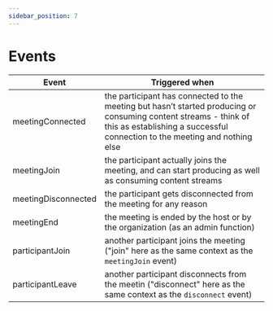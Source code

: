 ```yaml
---
sidebar_position: 7
---
```


# Events

| Event               | Triggered when                                                                                                                                                                                 |
| ------------------- | ---------------------------------------------------------------------------------------------------------------------------------------------------------------------------------------------- |
| meetingConnected    | the participant has connected to the meeting but hasn’t started producing or consuming content streams - think of this as establishing a successful connection to the meeting and nothing else |
| meetingJoin         | the participant actually joins the meeting, and can start producing as well as consuming content streams                                                                                       |
| meetingDisconnected | the participant gets disconnected from the meeting for any reason                                                                                                                              |
| meetingEnd          | the meeting is ended by the host or by the organization (as an admin function)                                                                                                                 |
| participantJoin     | another participant joins the meeting ("join" here as the same context as the `meetingJoin` event)                                                                                             |
| participantLeave    | another participant disconnects from the meetin ("disconnect" here as the same context as the `disconnect` event)                                                                              |
